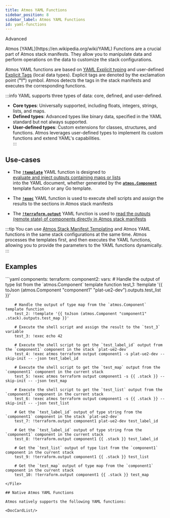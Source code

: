 ```yaml
---
title: Atmos YAML Functions
sidebar_position: 8
sidebar_label: Atmos YAML Functions
id: yaml-functions
---
```




<PillBox>Advanced</PillBox>

<Intro>
    Atmos [YAML](https://en.wikipedia.org/wiki/YAML) Functions are a crucial part of Atmos stack manifests. They allow
    you to manipulate data and perform operations on the data to customize the stack configurations.
</Intro>

Atmos YAML functions are based on [YAML Explicit typing](https://yaml.org/spec/1.2.2/)
and user-defined [Explicit Tags](https://yaml.org/spec/1.2.2/#tags) (local data types).
Explicit tags are denoted by the exclamation point (__"!"__) symbol.
Atmos detects the tags in the stack manifests and executes the corresponding functions.

:::info
YAML supports three types of data: core, defined, and user-defined.

- **Core types**: Universally supported, including floats, integers, strings, lists, and maps.  
- **Defined types**: Advanced types like binary data, specified in the YAML standard but not always supported.  
- **User-defined types**: Custom extensions for classes, structures, and functions. Atmos leverages user-defined types to implement its custom functions and extend YAML's capabilities.  
:::

## Use-cases

 - The [__`!template`__](/core-concepts/stacks/yaml-functions/template) YAML function is designed to  
   [evaluate and inject outputs containing maps or lists](/core-concepts/stacks/templates/functions/atmos.Component#handling-outputs-containing-maps-or-lists)  
   into the YAML document, whether generated by the [__`atmos.Component`__](/core-concepts/stacks/templates/functions/atmos.Component) template function or any Go template.

 - The [__`!exec`__](/core-concepts/stacks/yaml-functions/exec) YAML function is used to execute shell scripts and assign
   the results to the sections in Atmos stack manifests

 - The [__`!terraform.output`__](/core-concepts/stacks/yaml-functions/terraform.output) YAML function is used to
   [read the outputs (remote state) of components directly in Atmos stack manifests](/core-concepts/components/terraform/remote-state)

:::tip
You can use [Atmos Stack Manifest Templating](/core-concepts/stacks/templates) and Atmos YAML functions in the same
stack configurations at the same time.
Atmos processes the templates first, and then executes the YAML functions, allowing you to provide the parameters to
the YAML functions dynamically.
:::

## Examples

<File title="stack.yaml">
```yaml
components:
  terraform:
    component2:
      vars:
        # Handle the output of type list from the `atmos.Component` template function
        test_1: !template '{{ toJson (atmos.Component "component1" "plat-ue2-dev").outputs.test_list }}'

        # Handle the output of type map from the `atmos.Component` template function
        test_2: !template '{{ toJson (atmos.Component "component1" .stack).outputs.test_map }}'

        # Execute the shell script and assign the result to the `test_3` variable
        test_3: !exec echo 42

        # Execute the shell script to get the `test_label_id` output from the `component1` component in the stack `plat-ue2-dev`
        test_4: !exec atmos terraform output component1 -s plat-ue2-dev --skip-init -- -json test_label_id

        # Execute the shell script to get the `test_map` output from the `component1` component in the current stack
        test_5: !exec atmos terraform output component1 -s {{ .stack }} --skip-init -- -json test_map

        # Execute the shell script to get the `test_list` output from the `component1` component in the current stack
        test_6: !exec atmos terraform output component1 -s {{ .stack }} --skip-init -- -json test_list

        # Get the `test_label_id` output of type string from the `component1` component in the stack `plat-ue2-dev`
        test_7: !terraform.output component1 plat-ue2-dev test_label_id

        # Get the `test_label_id` output of type string from the `component1` component in the current stack
        test_8: !terraform.output component1 {{ .stack }} test_label_id

        # Get the `test_list` output of type list from the `component1` component in the current stack
        test_9: !terraform.output component1 {{ .stack }} test_list

        # Get the `test_map` output of type map from the `component1` component in the current stack
        test_10: !terraform.output component1 {{ .stack }} test_map
```
</File>

## Native Atmos YAML Functions

Atmos natively supports the following YAML functions:

<DocCardList/>
